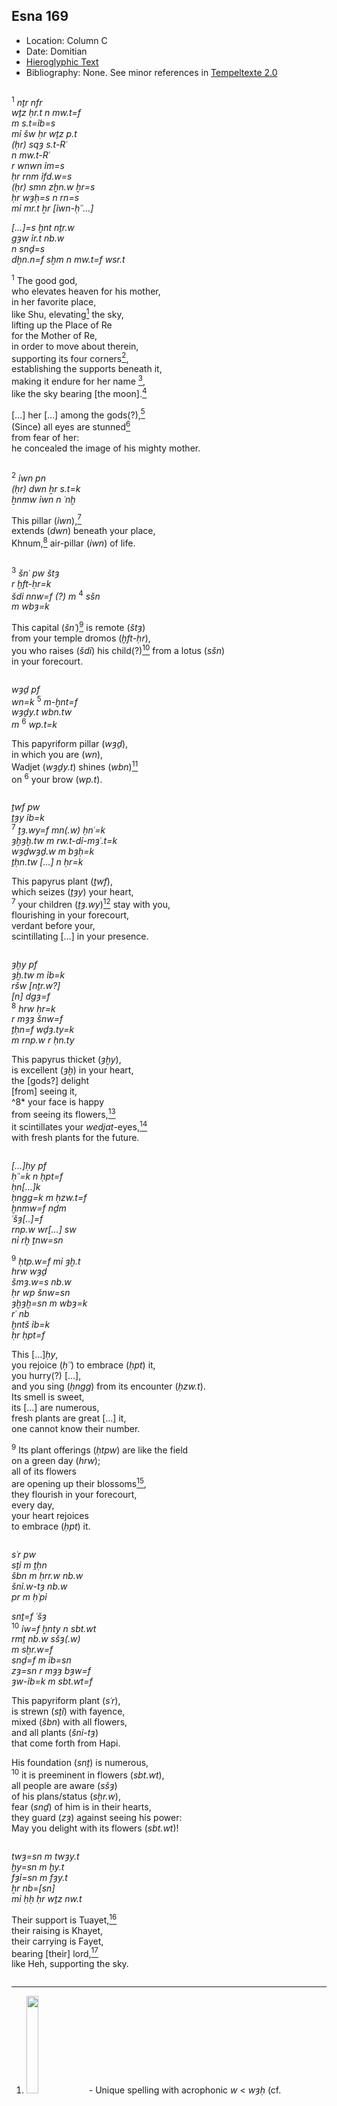 ## Esna 169 {-}  
  
  
<style>  
  .col2 {  
    columns: 2 300px;         /* number of columns and width in pixels*/  
    -webkit-columns: 2 300px; /* chrome, safari */  
    -moz-columns: 2 300px;    /* firefox */  
    -webkit-column-break-inside: avoid;  
    -page-break-inside: avoid;  
    -break-inside: avoid;  
  }  
  
</style>  
  
- Location: Column C
- Date: Domitian 
- [Hieroglyphic Text](https://www.ifao.egnet.net/uploads/publications/enligne/Temples-Esna002.pdf#page=359){target="_blank"}  
- Bibliography: None. See minor references in [Tempeltexte 2.0](http://www.tempeltexte.uni-tuebingen.de/portal/#/text-detail/815){target="_blank"}    


<div class="col2">  

^1^ *nṯr nfr  *  
*wṯz ḥr.t n mw.t=f  *  
*m s.t=ỉb=s  *  
*mỉ šw ḥr wṯz p.t  *  
*(ḥr) sqȝ s.t-Rʿ*   
*n mw.t-Rʿ  *  
*r wnwn ỉm=s  *  
*ḥr rnm ỉfd.w=s  *  
*(ḥr) smn zḫn.w ẖr=s  *  
*ḥr wȝḥ=s n rn=s*  
*mỉ mr.t ẖr [ỉwn-ḥʿʿ...]   *  

*[...]=s ḫnt nṯr.w  *  
*gȝw ỉr.t nb.w   *  
*n snḏ=s  *  
*dḫn.n=f sḫm n mw.t=f wsr.t  *

^1^ The good god,  
who elevates heaven for his mother,  
in her favorite place,  
like Shu, elevating[^fn-169-1] the sky,  
lifting up the Place of Re   
for the Mother of Re,  
in order to move about therein,  
supporting its four corners[^fn-169-2],  
establishing the supports beneath it,  
making it endure for her name [^fn-169-3],  
like the sky bearing [the moon].[^fn-169-4]  
  
[...] her [...] among the gods(?),[^fn-169-5]  
(Since) all eyes are stunned[^fn-169-6]  
from fear of her:  
he concealed the image of his mighty mother.  

</div>

[^fn-169-1]: ![](images/169_1.png){width=20%} - Unique spelling with acrophonic *w* < *wȝḥ* (cf. @sauneron-8, p. 183).
[^fn-169-2]: ![](images/169_2a.png){width=8%}![](images/169_2b.png){width=8%} - Notable spelling.
[^fn-169-3]: See the correction to the printed hieroglyphs in @sauneron-2, p. i.
[^fn-169-4]: Restored after a similar phrase in *Esna* II, 30, 2.
[^fn-169-5]: ![](images/169_4a.png){width=10%}![](images/169_4b.png){width=15%} - The crocodiles could write something else, but presumably this is an epithet about Neith's "power/prestige/respect" being great among the gods.
[^fn-169-6]: For the spelling of this verb at Esna, see @sauneron-61, pp 240-241.

<div class="col2">  

^2^ *ỉwn pn *  
*(ḥr) dwn ẖr s.t=k  *  
*ẖnmw ỉwn n ʿnḫ  *  
  
This pillar (*ỉwn*),[^fn-169-7a]  
extends (*dwn*) beneath your place,  
Khnum,[^fn-169-7] air-pillar (*ỉwn*) of life.   

</div>

[^fn-169-7a]: The following text identifies the papyriform columns of the pronaos with various types of plants, primarily papyrus or other reeds. There are many examples of alliteration.
[^fn-169-7]: ![](images/169_5.png){width=25%} - Spelling of Khnum.

<div class="col2"> 

^3^ *šnʿ pw štȝ  *  
*r ḫft-ḥr=k  *  
*šdỉ nnw=f (?) m* ^4^ *sšn  *  
*m wbȝ=k  *  
  
This capital (*šnʿ*)[^fn-169-8a] is remote (*štȝ*)  
from your temple dromos (*ḫft-ḥr*),  
you who raises (*šdỉ*) his child(?)[^fn-169-8] from a lotus (*sšn*)  
in your forecourt.  

</div>

[^fn-169-8a]: ![](images/169_7.png){width=10%} - This term does not appear to be in dictionaries, but seems to designate a column capital; it also occurs in [Esna 162], 5. Perhaps related to *šnʿ*, "storm cloud" because of its appearance?
[^fn-169-8]: ![](images/169_6.png){width=25%} - Uncertain. The preceding spelling of *ḫft-ḥr* with a child suggests the present reading.

<div class="col2"> 
*wȝḏ pf *  
*wn=k* ^5^ *m-ḫnt=f  *  
*wȝḏy.t wbn.tw *  
*m* ^6^ *wp.t=k  *  
  
This papyriform pillar (*wȝḏ*),  
in which you are (*wn*),  
Wadjet (*wȝḏy.t*) shines (*wbn*)[^fn-169-9]  
on ^6^ your brow (*wp.t*).  
</div>

[^fn-169-9]: ![](images/169_8.png){width=25%} - Notable spelling of *wbn*.

<div class="col2"> 
*ṯwf pw  *  
*ṯȝy ỉb=k  *  
^7^ *ṯȝ.wy=f mn(.w) ḥnʿ=k  *  
*ȝḫȝḫ.tw m rw.t-dỉ-mȝʿ.t=k  *  
*wȝḏwȝḏ.w m bȝḥ=k  *  
*ṯḥn.tw [...] n ḥr=k  *  
  
This papyrus plant (*ṯwf*),  
which seizes (*ṯȝy*) your heart,  
^7^ your children (*ṯȝ.wy*)[^fn-169-10] stay with you,  
flourishing in your forecourt,  
verdant before your,  
scintillating [...] in your presence.  

</div>

[^fn-169-10]: ![](images/169_9.png){width=28%} - Notable spelling.

<div class="col2">

*ȝḫy pf  *  
*ȝḫ.tw m ỉb=k  *  
*ršw [nṯr.w?]  *  
*[n] dgȝ=f  *  
^8^ *hrw ḥr=k  *  
*r mȝȝ šnw=f   *  
*ṯḥn=f wḏȝ.ty=k  *  
*m rnp.w r ḥn.ty  *  
  
This papyrus thicket (*ȝḫy*),  
is excellent (*ȝḫ*) in your heart,  
the [gods?] delight    
[from] seeing it,  
^8* your face is happy  
from seeing its flowers,[^fn-169-11]  
it scintillates your *wedjat*-eyes,[^fn-169-12]  
with fresh plants for the future.  


</div>  

[^fn-169-11]: ![](images/169_10.png){width=15%} - This word occurs several times. It appears to be the normal word "tree", but the determinative suggests general flora; as below, line 9. In *Esna* III, 392, 20, it appears to be part of a tree that shakes with Khnum's force (@sauneron-5, p. 203, left this word untranslated).
[^fn-169-12]: ![](images/169_11.png){width=25%} - Unique spelling. The expected *w*-coil in *wḏȝ* seems to have been confused with as the similarly shaped *wṯz* sign. Compare this spelling from *Esna* IV, 413, 3: ![](images/169_15.png){width=30%}. Cf. @sauneron-2, p. xxxv.

<div class="col2"> 

*[...]ḥy pf  *  
*ḥʿʿ=k n ḥpt=f  *  
*ḥn[...]k  *  
*ḥngg=k m ḥzw.t=f  *  
*ḫnmw=f nḏm  *  
*ʿšȝ[..]=f  *  
*rnp.w wr[...] sw *  
*nỉ rḫ ṯnw=sn  *  

^9^ *ḥtp.w=f mỉ ȝḫ.t  *  
*hrw wȝḏ  *  
*šmȝ.w=s nb.w  *  
*ḥr wp šnw=sn  *  
*ȝḫȝḫ=sn m wbȝ=k  *  
*rʿ nb  *  
*ḫntš ỉb=k  *  
*ḥr ḥpt=f  *  
  
This [...]*ḥy*,  
you rejoice (*ḥʿʿ*) to embrace (*ḥpt*) it,  
you hurry(?) [...],  
and you sing (*ḥngg*) from its encounter (*ḥzw.t*).  
Its smell is sweet,  
its [...] are numerous,  
fresh plants are great [...] it,  
one cannot know their number.    
  
^9^ Its plant offerings (*ḥtpw*) are like the field  
on a green day (*hrw*);  
all of its flowers  
are opening up their blossoms[^fn-169-13],  
they flourish in your forecourt,  
every day,  
your heart rejoices  
to embrace (*ḥpt*) it.

</div>

[^fn-169-13]: ![](images/169_12.png){width=25%} - Apparently the same word as above, line 8.

<div class="col2"> 
*sʿr pw  *  
*sṯỉ m ṯḥn  *  
*šbn m ḥrr.w nb.w  *  
*šnỉ.w-tȝ nb.w  *  
*pr m ḥʿpỉ  *  
  
*snṯ=f ʿšȝ  *  
^10^ *ỉw=f ḫnty n sbt.wt  *  
*rmṯ nb.w sšȝ(.w)   *  
*m sḫr.w=f  *  
*snḏ=f m ỉb=sn  *  
*zȝ=sn r mȝȝ bȝw=f  *  
*ȝw-ỉb=k m sbt.wt=f  *

This papyriform plant (*sʿr*),  
is strewn (*sṯỉ*) with fayence,  
mixed (*šbn*) with all flowers,  
and all plants (*šnỉ-tȝ*)  
that come forth from Hapi.  
  
His foundation (*snṯ*) is numerous,  
^10^ it is preeminent in flowers (*sbt.wt*),  
all people are aware (*sšȝ*)  
of his plans/status (*sḫr.w*),  
fear (*snḏ*) of him is in their hearts,  
they guard (*zȝ*) against seeing his power:  
May you delight with its flowers (*sbt.wt*)!  

</div>

<div class="col2"> 

*twȝ=sn m twȝy.t  *  
*ḫy=sn m ḫy.t  *  
*fȝỉ=sn m fȝy.t  *  
*ẖr nb=[sn]  *  
*mỉ ḥḥ ḥr wṯz nw.t  *  
  
Their support is Tuayet,[^fn-169-14]  
their raising is Khayet,  
their carrying is Fayet,  
bearing [their] lord,[^fn-169-15]  
like Heh, supporting the sky.  

</div>

[^fn-169-14]: These divinized supports of the sky, each identified with a cardinal direction, are also listed in *Esna* II, 17, 48-49; [Esna 183], 7-9; cf. @pichel, pp. 123, 129-130 (with notes). 
[^fn-169-15]: ![](images/169_13.png){width=25%} - Restoration based on a similar passage in [Esna 183], 8. 